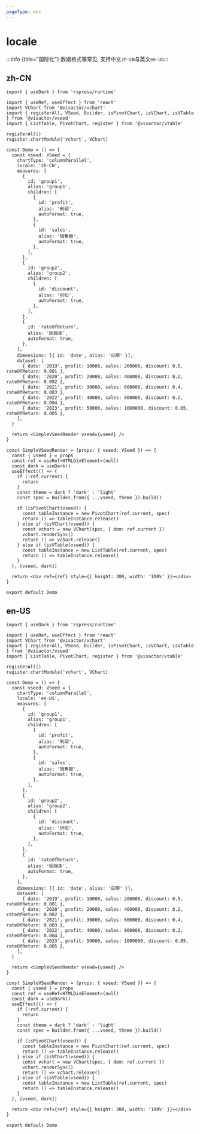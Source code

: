 ```yaml
---
pageType: doc
---
```



# locale

:::info {title="国际化"} 数据格式等常见, 支持中文`zh-CN`与英文`en-US`:::

## zh-CN

```tsx direction=vertical
import { useDark } from 'rspress/runtime'

import { useRef, useEffect } from 'react'
import VChart from '@visactor/vchart'
import { registerAll, VSeed, Builder, isPivotChart, isVChart, isVTable } from '@visactor/vseed'
import { ListTable, PivotChart, register } from '@visactor/vtable'

registerAll()
register.chartModule('vchart', VChart)

const Demo = () => {
  const vseed: VSeed = {
    chartType: 'columnParallel',
    locale: 'zh-CN',
    measures: [
      {
        id: 'group1',
        alias: 'group1',
        children: [
          {
            id: 'profit',
            alias: '利润',
            autoFormat: true,
          },
          {
            id: 'sales',
            alias: '销售额',
            autoFormat: true,
          },
        ],
      },
      {
        id: 'group2',
        alias: 'group2',
        children: [
          {
            id: 'discount',
            alias: '折扣',
            autoFormat: true,
          },
        ],
      },
      {
        id: 'rateOfReturn',
        alias: '回报率',
        autoFormat: true,
      },
    ],
    dimensions: [{ id: 'date', alias: '日期' }],
    dataset: [
      { date: '2019', profit: 10000, sales: 200000, discount: 0.5, rateOfReturn: 0.001 },
      { date: '2020', profit: 20000, sales: 400000, discount: 0.2, rateOfReturn: 0.002 },
      { date: '2021', profit: 30000, sales: 600000, discount: 0.4, rateOfReturn: 0.003 },
      { date: '2022', profit: 40000, sales: 800000, discount: 0.2, rateOfReturn: 0.004 },
      { date: '2023', profit: 50000, sales: 1000000, discount: 0.05, rateOfReturn: 0.005 },
    ],
  }

  return <SimpleVSeedRender vseed={vseed} />
}

const SimpleVSeedRender = (props: { vseed: VSeed }) => {
  const { vseed } = props
  const ref = useRef<HTMLDivElement>(null)
  const dark = useDark()
  useEffect(() => {
    if (!ref.current) {
      return
    }
    const theme = dark ? 'dark' : 'light'
    const spec = Builder.from({ ...vseed, theme }).build()

    if (isPivotChart(vseed)) {
      const tableInstance = new PivotChart(ref.current, spec)
      return () => tableInstance.release()
    } else if (isVChart(vseed)) {
      const vchart = new VChart(spec, { dom: ref.current })
      vchart.renderSync()
      return () => vchart.release()
    } else if (isVTable(vseed)) {
      const tableInstance = new ListTable(ref.current, spec)
      return () => tableInstance.release()
    }
  }, [vseed, dark])

  return <div ref={ref} style={{ height: 300, width: '100%' }}></div>
}

export default Demo
```

## en-US

```tsx direction=vertical
import { useDark } from 'rspress/runtime'

import { useRef, useEffect } from 'react'
import VChart from '@visactor/vchart'
import { registerAll, VSeed, Builder, isPivotChart, isVChart, isVTable } from '@visactor/vseed'
import { ListTable, PivotChart, register } from '@visactor/vtable'

registerAll()
register.chartModule('vchart', VChart)

const Demo = () => {
  const vseed: VSeed = {
    chartType: 'columnParallel',
    locale: 'en-US',
    measures: [
      {
        id: 'group1',
        alias: 'group1',
        children: [
          {
            id: 'profit',
            alias: '利润',
            autoFormat: true,
          },
          {
            id: 'sales',
            alias: '销售额',
            autoFormat: true,
          },
        ],
      },
      {
        id: 'group2',
        alias: 'group2',
        children: [
          {
            id: 'discount',
            alias: '折扣',
            autoFormat: true,
          },
        ],
      },
      {
        id: 'rateOfReturn',
        alias: '回报率',
        autoFormat: true,
      },
    ],
    dimensions: [{ id: 'date', alias: '日期' }],
    dataset: [
      { date: '2019', profit: 10000, sales: 200000, discount: 0.5, rateOfReturn: 0.001 },
      { date: '2020', profit: 20000, sales: 400000, discount: 0.2, rateOfReturn: 0.002 },
      { date: '2021', profit: 30000, sales: 600000, discount: 0.4, rateOfReturn: 0.003 },
      { date: '2022', profit: 40000, sales: 800000, discount: 0.2, rateOfReturn: 0.004 },
      { date: '2023', profit: 50000, sales: 1000000, discount: 0.05, rateOfReturn: 0.005 },
    ],
  }

  return <SimpleVSeedRender vseed={vseed} />
}

const SimpleVSeedRender = (props: { vseed: VSeed }) => {
  const { vseed } = props
  const ref = useRef<HTMLDivElement>(null)
  const dark = useDark()
  useEffect(() => {
    if (!ref.current) {
      return
    }
    const theme = dark ? 'dark' : 'light'
    const spec = Builder.from({ ...vseed, theme }).build()

    if (isPivotChart(vseed)) {
      const tableInstance = new PivotChart(ref.current, spec)
      return () => tableInstance.release()
    } else if (isVChart(vseed)) {
      const vchart = new VChart(spec, { dom: ref.current })
      vchart.renderSync()
      return () => vchart.release()
    } else if (isVTable(vseed)) {
      const tableInstance = new ListTable(ref.current, spec)
      return () => tableInstance.release()
    }
  }, [vseed, dark])

  return <div ref={ref} style={{ height: 300, width: '100%' }}></div>
}

export default Demo
```
